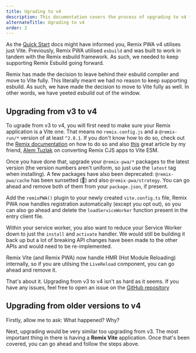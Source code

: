 ```yaml
---
title: Ugrading to v4
description: This documentation covers the process of upgrading to v4 from older versions of Remix PWA.
alternateTitle: Ugrading to v4
order: 2
---
```


As the [Quick Start](/docs/main/quick-start) docs might have informed you, Remix PWA v4 utilises just Vite. Previously,
Remix PWA utilised `esbuild` and was built to work in tandem with the Remix esbuild framework. As such, we needed to keep
supporting Remix Esbuild going forward.

Remix has made the decision to leave behind their esbuild compiler and move to Vite fully. This literally meant we had no
reason to keep supporting esbuild. As such, we have made the decision to move to Vite fully as well. In other words, we have yeeted
esbuild out of the window.

## Upgrading from v3 to v4

To ugrade from v3 to v4, you will first need to make sure your Remix application is a Vite one. That means no `remix.config.js` and
a `@remix-run/*` version of at least `^2.8.1`. If you don't know how to do so, check out the [Remix documentation](https://remix.run/docs/en/main/future/vite#migrating) on how to do so and
also [this](https://alemtuzlak.hashnode.dev/migrating-a-v1-cjs-remix-project-to-remix-vite-esm) great article by my friend, [Alem Tuzlak](https://github.com/AlemTuzlak) on converting
Remix CJS apps to Vite ESM.

Once you have done that, upgrade your `@remix-pwa/*` packages to the latest version (the version numbers aren't uniform, so just use the `latest` tag
when installing). A few packages have also been deprecated: `@remix-pwa/cache` has been sunsetted (🚮) and also `@remix-pwa/strategy`. You can go ahead
and remove both of them from your `package.json`, if present.

Add the `remixPWA()` plugin to your newly created `vite.config.ts` file, Remix PWA now handles registration automatically (except you opt out), so you
can also go ahead and delete the `loadServiceWorker` function present in the entry client file.

Within your service worker, you also want to reduce your Service Worker down to just the `install` and `activate` handler. We would still be
building it back up but a lot of breaking API changes have been made to the other APIs and would need to be re-implemented.

Remix Vite (and Remix PWA) now handle HMR (Hot Module Reloading) internally, so if you are utilsing the `LiveReload` component, you can go ahead and remove it.

That's about it. Upgrading from v3 to v4 isn't as hard as it seems. If you have any issues, feel free to open an issue on the [GitHub repository](https://github.com/remix-pwa/monorepo)

## Upgrading from older versions to v4

Firstly, allow me to ask: What happened? Why?

Next, upgrading would be very similar too upgrading from v3. The most important thing in there is having a **Remix Vite** application.
Once that's been covered, you can go ahead and follow the steps above.